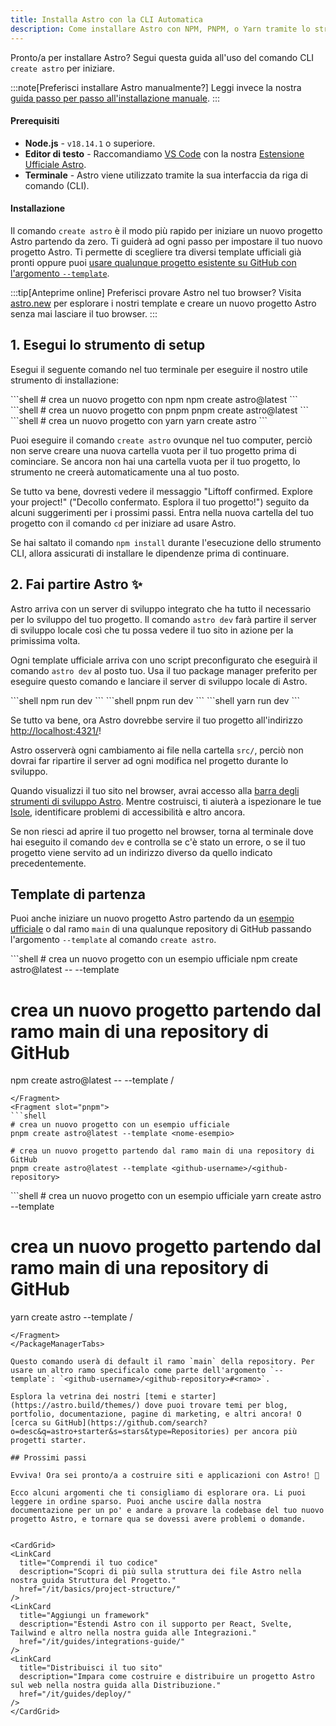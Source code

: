 ```yaml
---
title: Installa Astro con la CLI Automatica
description: Come installare Astro con NPM, PNPM, o Yarn tramite lo strumento CLI create-astro.
---
```


Pronto/a per installare Astro? Segui questa guida all'uso del comando CLI `create astro` per iniziare.

:::note[Preferisci installare Astro manualmente?]
Leggi invece la nostra [guida passo per passo all'installazione manuale](/it/install/manual/).
:::
#### Prerequisiti

- **Node.js** - `v18.14.1` o superiore.
- **Editor di testo** - Raccomandiamo [VS Code](https://code.visualstudio.com/) con la nostra [Estensione Ufficiale Astro](https://marketplace.visualstudio.com/items?itemName=astro-build.astro-vscode).
- **Terminale** - Astro viene utilizzato tramite la sua interfaccia da riga di comando (CLI).

#### Installazione

Il comando `create astro` è il modo più rapido per iniziare un nuovo progetto Astro partendo da zero. Ti guiderà ad ogni passo per impostare il tuo nuovo progetto Astro. Ti permette di scegliere tra diversi template ufficiali già pronti oppure puoi [usare qualunque progetto esistente su GitHub con l'argomento `--template`](#template-di-partenza).

:::tip[Anteprime online]
Preferisci provare Astro nel tuo browser? Visita [astro.new](https://astro.new/) per esplorare i nostri template e creare un nuovo progetto Astro senza mai lasciare il tuo browser.
:::

## 1. Esegui lo strumento di setup

Esegui il seguente comando nel tuo terminale per eseguire il nostro utile strumento di installazione:

<PackageManagerTabs>
  <Fragment slot="npm">
  ```shell
  # crea un nuovo progetto con npm
  npm create astro@latest
  ```
  </Fragment>
  <Fragment slot="pnpm">
  ```shell
  # crea un nuovo progetto con pnpm
  pnpm create astro@latest
  ```
  </Fragment>
  <Fragment slot="yarn">
  ```shell
  # crea un nuovo progetto con yarn
  yarn create astro
  ```
  </Fragment>
</PackageManagerTabs>

Puoi eseguire il comando `create astro` ovunque nel tuo computer, perciò non serve creare una nuova cartella vuota per il tuo progetto prima di cominciare. Se ancora non hai una cartella vuota per il tuo progetto, lo strumento ne creerà automaticamente una al tuo posto.

Se tutto va bene, dovresti vedere il messaggio "Liftoff confirmed. Explore your project!" ("Decollo confermato. Esplora il tuo progetto!") seguito da alcuni suggerimenti per i prossimi passi. Entra nella nuova cartella del tuo progetto con il comando `cd` per iniziare ad usare Astro.

Se hai saltato il comando `npm install` durante l'esecuzione dello strumento CLI, allora assicurati di installare le dipendenze prima di continuare.

## 2. Fai partire Astro ✨

Astro arriva con un server di sviluppo integrato che ha tutto il necessario per lo sviluppo del tuo progetto. Il comando `astro dev` farà partire il server di sviluppo locale così che tu possa vedere il tuo sito in azione per la primissima volta.

Ogni template ufficiale arriva con uno script preconfigurato che eseguirà il comando `astro dev` al posto tuo. Usa il tuo package manager preferito per eseguire questo comando e lanciare il server di sviluppo locale di Astro.

<PackageManagerTabs>
  <Fragment slot="npm">
  ```shell
  npm run dev
  ```
  </Fragment>
  <Fragment slot="pnpm">
  ```shell
  pnpm run dev
  ```
  </Fragment>
  <Fragment slot="yarn">
  ```shell
  yarn run dev
  ```
  </Fragment>
</PackageManagerTabs>


Se tutto va bene, ora Astro dovrebbe servire il tuo progetto all'indirizzo [http://localhost:4321/](http://localhost:4321/)!

Astro osserverà ogni cambiamento ai file nella cartella `src/`, perciò non dovrai far ripartire il server ad ogni modifica nel progetto durante lo sviluppo.

Quando visualizzi il tuo sito nel browser, avrai accesso alla [barra degli strumenti di sviluppo Astro](/it/reference/configuration-reference/#dev-toolbar-options).  Mentre costruisci, ti aiuterà a ispezionare le tue [Isole](/it/concepts/islands/), identificare problemi di accessibilità e altro ancora.

Se non riesci ad aprire il tuo progetto nel browser, torna al terminale dove hai eseguito il comando `dev` e controlla se c'è stato un errore, o se il tuo progetto viene servito ad un indirizzo diverso da quello indicato precedentemente.

## Template di partenza

Puoi anche iniziare un nuovo progetto Astro partendo da un [esempio ufficiale](https://github.com/withastro/astro/tree/main/examples) o dal ramo `main` di una qualunque repository di GitHub passando l'argomento `--template` al comando `create astro`.

<PackageManagerTabs>
  <Fragment slot="npm">
  ```shell
  # crea un nuovo progetto con un esempio ufficiale
  npm create astro@latest -- --template <nome-esempio>

  # crea un nuovo progetto partendo dal ramo main di una repository di GitHub
  npm create astro@latest -- --template <github-username>/<github-repository>
  ```
  </Fragment>
  <Fragment slot="pnpm">
  ```shell
  # crea un nuovo progetto con un esempio ufficiale
  pnpm create astro@latest --template <nome-esempio>
  
  # crea un nuovo progetto partendo dal ramo main di una repository di GitHub
  pnpm create astro@latest --template <github-username>/<github-repository>
  ```
  </Fragment>
  <Fragment slot="yarn">
  ```shell
  # crea un nuovo progetto con un esempio ufficiale
  yarn create astro --template <nome-esempio>
  
  # crea un nuovo progetto partendo dal ramo main di una repository di GitHub
  yarn create astro --template <github-username>/<github-repository>
  ```
  </Fragment>
</PackageManagerTabs>

Questo comando userà di default il ramo `main` della repository. Per usare un altro ramo specificalo come parte dell'argomento `--template`: `<github-username>/<github-repository>#<ramo>`.

Esplora la vetrina dei nostri [temi e starter](https://astro.build/themes/) dove puoi trovare temi per blog, portfolio, documentazione, pagine di marketing, e altri ancora! O [cerca su GitHub](https://github.com/search?o=desc&q=astro+starter&s=stars&type=Repositories) per ancora più progetti starter.

## Prossimi passi

Evviva! Ora sei pronto/a a costruire siti e applicazioni con Astro! 🥳

Ecco alcuni argomenti che ti consigliamo di esplorare ora. Li puoi leggere in ordine sparso. Puoi anche uscire dalla nostra documentazione per un po' e andare a provare la codebase del tuo nuovo progetto Astro, e tornare qua se dovessi avere problemi o domande.


<CardGrid>
  <LinkCard
    title="Comprendi il tuo codice"
    description="Scopri di più sulla struttura dei file Astro nella nostra guida Struttura del Progetto."
    href="/it/basics/project-structure/"
  />
  <LinkCard
    title="Aggiungi un framework"
    description="Estendi Astro con il supporto per React, Svelte, Tailwind e altro nella nostra guida alle Integrazioni."
    href="/it/guides/integrations-guide/"
  />
  <LinkCard
    title="Distribuisci il tuo sito"
    description="Impara come costruire e distribuire un progetto Astro sul web nella nostra guida alla Distribuzione."
    href="/it/guides/deploy/"
  />
</CardGrid>